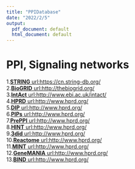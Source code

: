---
title: "PPIDatabase"
date: "2022/2/5"
output:
  pdf_document: default
  html_document: default
---

#  PPI, Signaling networks

1.[**STRING** url:https://cn.string-db.org/](https://cn.string-db.org/)  
2.[**BioGRID** url:http://thebiogrid.org/](http://thebiogrid.org/)  
3.[**IntAct** url:http://www.ebi.ac.uk/intact/](http://www.ebi.ac.uk/intact/)  	
4.[**HPRD** url:http://www.hprd.org/](http://www.hprd.org/)  
5.[**DIP** url:http://www.hprd.org/](http://dip.doe-mbi.ucla.edu/)  
6.[**PIPs** url:http://www.hprd.org/](http://www.compbio.dundee.ac.uk/www-pips/)  
7.[**PrePPI** url:http://www.hprd.org/](https://bhapp.c2b2.columbia.edu/PrePPI/)  
8.[**HINT** url:http://www.hprd.org/](http://hint.yulab.org/)  
9.[**3did** url:http://www.hprd.org/](https://3did.irbbarcelona.org/index.php)  
10.[**Reactome** url:http://www.hprd.org/](https://reactome.org/)  
11.[**MINT** url:http://www.hprd.org/](https://mint.bio.uniroma2.it/)  
12.[**GeneMANIA** url:http://www.hprd.org/](http://genemania.org/)  
13.[**BIND** url:http://www.hprd.org/](http://bind.ca/)  